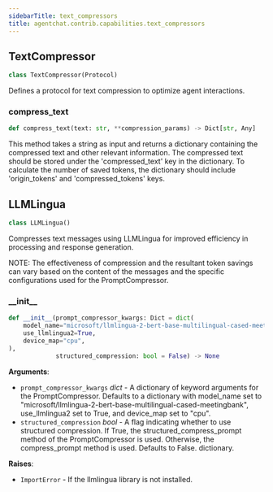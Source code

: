 ```yaml
---
sidebarTitle: text_compressors
title: agentchat.contrib.capabilities.text_compressors
---
```


## TextCompressor

```python
class TextCompressor(Protocol)
```

Defines a protocol for text compression to optimize agent interactions.

### compress\_text

```python
def compress_text(text: str, **compression_params) -> Dict[str, Any]
```

This method takes a string as input and returns a dictionary containing the compressed text and other
relevant information. The compressed text should be stored under the 'compressed_text' key in the dictionary.
To calculate the number of saved tokens, the dictionary should include 'origin_tokens' and 'compressed_tokens' keys.

## LLMLingua

```python
class LLMLingua()
```

Compresses text messages using LLMLingua for improved efficiency in processing and response generation.

NOTE: The effectiveness of compression and the resultant token savings can vary based on the content of the messages
and the specific configurations used for the PromptCompressor.

### \_\_init\_\_

```python
def __init__(prompt_compressor_kwargs: Dict = dict(
    model_name="microsoft/llmlingua-2-bert-base-multilingual-cased-meetingbank",
    use_llmlingua2=True,
    device_map="cpu",
),
             structured_compression: bool = False) -> None
```

**Arguments**:

- `prompt_compressor_kwargs` _dict_ - A dictionary of keyword arguments for the PromptCompressor. Defaults to a
  dictionary with model_name set to "microsoft/llmlingua-2-bert-base-multilingual-cased-meetingbank",
  use_llmlingua2 set to True, and device_map set to "cpu".
- `structured_compression` _bool_ - A flag indicating whether to use structured compression. If True, the
  structured_compress_prompt method of the PromptCompressor is used. Otherwise, the compress_prompt method
  is used. Defaults to False.
  dictionary.
  

**Raises**:

- `ImportError` - If the llmlingua library is not installed.

